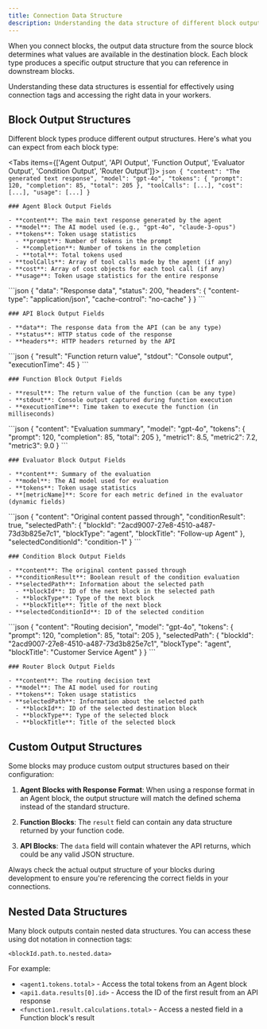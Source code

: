 ```yaml
---
title: Connection Data Structure
description: Understanding the data structure of different block outputs
---
```



When you connect blocks, the output data structure from the source block determines what values are available in the destination block. Each block type produces a specific output structure that you can reference in downstream blocks.

<Callout type="info">
  Understanding these data structures is essential for effectively using connection tags and
  accessing the right data in your workers.
</Callout>

## Block Output Structures

Different block types produce different output structures. Here's what you can expect from each block type:

<Tabs items={['Agent Output', 'API Output', 'Function Output', 'Evaluator Output', 'Condition Output', 'Router Output']}>
  <Tab>
    ```json
    {
      "content": "The generated text response",
      "model": "gpt-4o",
      "tokens": {
        "prompt": 120,
        "completion": 85,
        "total": 205
      },
      "toolCalls": [...],
      "cost": [...],
      "usage": [...]
    }
    ```

    ### Agent Block Output Fields

    - **content**: The main text response generated by the agent
    - **model**: The AI model used (e.g., "gpt-4o", "claude-3-opus")
    - **tokens**: Token usage statistics
      - **prompt**: Number of tokens in the prompt
      - **completion**: Number of tokens in the completion
      - **total**: Total tokens used
    - **toolCalls**: Array of tool calls made by the agent (if any)
    - **cost**: Array of cost objects for each tool call (if any)
    - **usage**: Token usage statistics for the entire response

  </Tab>
  <Tab>
    ```json
    {
      "data": "Response data",
      "status": 200,
      "headers": {
        "content-type": "application/json",
        "cache-control": "no-cache"
      }
    }
    ```

    ### API Block Output Fields

    - **data**: The response data from the API (can be any type)
    - **status**: HTTP status code of the response
    - **headers**: HTTP headers returned by the API

  </Tab>
  <Tab>
    ```json
    {
      "result": "Function return value",
      "stdout": "Console output",
      "executionTime": 45
    }
    ```

    ### Function Block Output Fields

    - **result**: The return value of the function (can be any type)
    - **stdout**: Console output captured during function execution
    - **executionTime**: Time taken to execute the function (in milliseconds)

  </Tab>
  <Tab>
    ```json
    {
      "content": "Evaluation summary",
      "model": "gpt-4o",
      "tokens": {
        "prompt": 120,
        "completion": 85,
        "total": 205
      },
      "metric1": 8.5,
      "metric2": 7.2,
      "metric3": 9.0
    }
    ```

    ### Evaluator Block Output Fields

    - **content**: Summary of the evaluation
    - **model**: The AI model used for evaluation
    - **tokens**: Token usage statistics
    - **[metricName]**: Score for each metric defined in the evaluator (dynamic fields)

  </Tab>
  <Tab>
    ```json
    {
      "content": "Original content passed through",
      "conditionResult": true,
      "selectedPath": {
        "blockId": "2acd9007-27e8-4510-a487-73d3b825e7c1",
        "blockType": "agent",
        "blockTitle": "Follow-up Agent"
      },
      "selectedConditionId": "condition-1"
    }
    ```

    ### Condition Block Output Fields

    - **content**: The original content passed through
    - **conditionResult**: Boolean result of the condition evaluation
    - **selectedPath**: Information about the selected path
      - **blockId**: ID of the next block in the selected path
      - **blockType**: Type of the next block
      - **blockTitle**: Title of the next block
    - **selectedConditionId**: ID of the selected condition

  </Tab>
  <Tab>
    ```json
    {
      "content": "Routing decision",
      "model": "gpt-4o",
      "tokens": {
        "prompt": 120,
        "completion": 85,
        "total": 205
      },
      "selectedPath": {
        "blockId": "2acd9007-27e8-4510-a487-73d3b825e7c1",
        "blockType": "agent",
        "blockTitle": "Customer Service Agent"
      }
    }
    ```

    ### Router Block Output Fields

    - **content**: The routing decision text
    - **model**: The AI model used for routing
    - **tokens**: Token usage statistics
    - **selectedPath**: Information about the selected path
      - **blockId**: ID of the selected destination block
      - **blockType**: Type of the selected block
      - **blockTitle**: Title of the selected block

  </Tab>
</Tabs>

## Custom Output Structures

Some blocks may produce custom output structures based on their configuration:

1. **Agent Blocks with Response Format**: When using a response format in an Agent block, the output structure will match the defined schema instead of the standard structure.

2. **Function Blocks**: The `result` field can contain any data structure returned by your function code.

3. **API Blocks**: The `data` field will contain whatever the API returns, which could be any valid JSON structure.

<Callout type="warning">
  Always check the actual output structure of your blocks during development to ensure you're
  referencing the correct fields in your connections.
</Callout>

## Nested Data Structures

Many block outputs contain nested data structures. You can access these using dot notation in connection tags:

```
<blockId.path.to.nested.data>
```

For example:

- `<agent1.tokens.total>` - Access the total tokens from an Agent block
- `<api1.data.results[0].id>` - Access the ID of the first result from an API response
- `<function1.result.calculations.total>` - Access a nested field in a Function block's result
